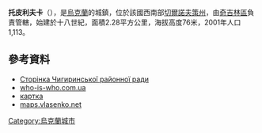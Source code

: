 {{coord|49|15|40|N|32|26|58|E|scale:30000_region:UA|display=title}}

'''托皮利夫卡'''（{{lang-uk|Топилівка}}），是[[烏克蘭|烏克蘭]]的城鎮，位於該國西南部[[切爾諾夫策州|切爾諾夫策州]]，由[[奇吉林區|奇吉林區]]負責管轄，始建於十八世紀，面積2.28平方公里，海拔高度76米，2001年人口1,113。

==參考資料==
*[https://web.archive.org/web/20080803113741/http://oblrada.ck.ua/chigirin/naselenist.htm Сторінка Чигиринської районної ради]
*[https://web.archive.org/web/20070927205321/http://who-is-who.com.ua/bookmaket/mischerkasy2007/3/77.html who-is-who.com.ua]
* [http://gska2.rada.gov.ua/pls/z7502/A005?rdat1=26.07.2009&rf7571=38622 картка]{{dead link|date=2018年3月 |bot=InternetArchiveBot |fix-attempted=yes }}
*[http://maps.vlasenko.net/?y=49.26115&x=32.44949 maps.vlasenko.net] {{Wayback|url=http://maps.vlasenko.net/?y=49.26115&x=32.44949 |date=20071023014147 }}{{ref-ru}}

{{Ukraine-geo-stub}}
[[Category:烏克蘭城市|Category:烏克蘭城市]]